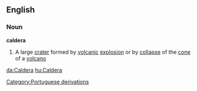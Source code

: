 ==English==
===Noun===
{{wikipedia}}
'''caldera'''
#A large [[crater]] formed by [[volcanic]] [[explosion]] or by [[collapse]] of the [[cone]] of a [[volcano]]
[[Category:Portuguese derivations]]

[[da:Caldera]]
[[hu:Caldera]]